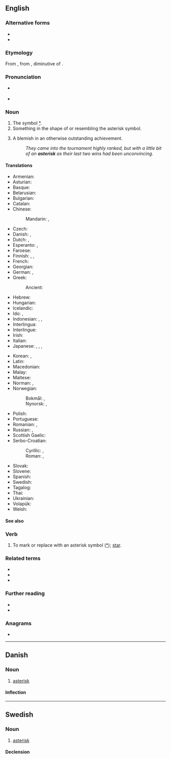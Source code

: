 {{also|asterix|Asterix}}

==English==

===Alternative forms===
* {{alter|en|asterisc}}
* {{alter|en|asterix||eye dialect}}

===Etymology===
From {{bor|en|LL.|asteriscus}}, from {{der|en|grc|ἀστερίσκος|t=a little star, asterisk, used in manuscripts to mark passages}}, diminutive of {{m|grc|ἀστήρ|t=a star}}.

===Pronunciation===
* {{a|RP}} {{IPA|en|/ˈæstəɹɪsk/}}
* {{audio|en|en-us-asterisk.ogg|Audio (US)}}

===Noun===
{{en-noun}}

# The symbol [[*]].
# Something in the shape of or resembling the asterisk symbol.
# {{lb|en|sports|US}} A blemish in an otherwise outstanding achievement.
#: ''They came into the tournament highly ranked, but with a little bit of an '''asterisk''' as their last two wins had been unconvincing.''

====Translations====
{{trans-top|symbol used to highlight words or sentences}}
* Armenian: {{t+|hy|աստղանիշ}}
* Asturian: {{t|ast|asteriscu|m}}
* Basque: {{t|eu|istartxo}}
* Belarusian: {{t|be|зо́рачка|f|sc=Cyrl}}
* Bulgarian: {{t|bg|зве́здичка|f|sc=Cyrl}}
* Catalan: {{t+|ca|asterisc|m}}
* Chinese:
*: Mandarin: {{t+|cmn|星號|sc=Hani}}, {{t+|cmn|星号|tr=xīnghào|sc=Hani}}
* Czech: {{t+|cs|hvězdička|f}}
* Danish: {{t|da|asterisk|c}}, {{t+|da|stjerne|c}}
* Dutch: {{t+|nl|asterisk|f}}, {{t+|nl|sterretje|n}}
* Esperanto: {{t|eo|steleto}}, {{t|eo|asterisko}}
* Faroese: {{t|fo|asteriksur|m}}
* Finnish: {{t+|fi|asteriski}}, {{t+|fi|tähti}}, {{t|fi|[[tähti]]-[[merkki]]}}
* French: {{t+|fr|astérisque|m}}
* Georgian: {{t|ka|ვარსკვლავი|sc=Geor}}
* German: {{t+|de|Sternchen|n}}, {{t+|de|Asterisk|m}}
* Greek: {{t+|el|αστερίσκος|m|sc=Grek}}
*: Ancient: {{t|grc|ἀστερίσκος|m}}
* Hebrew: {{t|he|כּוֹכָבִית|f|tr=kokhavít|sc=Hebr}}
* Hungarian: {{t+|hu|csillag}}
* Icelandic: {{t+|is|stjörnumerki|n}}
* Ido: {{t+|io|steleto}}, {{t+|io|asterisko}}
* Indonesian: {{t|id|tanda bintang}}, {{t+|id|bintang}}, {{t|id|asterik}}
* Interlingua: {{t|ia|asterisco}}
* Interlingue: {{t|ie|asterisco}}
* Irish: {{t+|ga|réalta|f}}
* Italian: {{t+|it|asterisco|m}}
* Japanese: {{t+|ja|アスタリスク|tr=asutarisuku}}, {{t|ja|星印|tr=ほしじるし, hoshi jirushi}}, {{t|ja|星号|tr=せいごう, seigō}}, {{t+|ja|スター|tr=sutā|sc=Jpan}}
{{trans-mid}}
* Korean: {{t+|ko|별표}}, {{t|ko|애스터리스크}}
* Latin: {{t|la|asterīscus|m}}
* Macedonian: {{t|mk|ѕвездичка|f|sc=Cyrl}}
* Malay: {{t|ms|tanda bintang}}
* Maltese: {{t|mt|asteriks}}
* Norman: {{t|nrf|astérisque|m}}, {{t|nrf|êtaile|f}}
* Norwegian:
*: Bokmål: {{t+|nb|asterisk|m}}, {{t+|nb|stjerne|m|f}}
*: Nynorsk: {{t|nn|asterisk|m}}, {{t+|nn|stjerne|f}}
* Polish: {{t+|pl|gwiazdka|f}}
* Portuguese: {{t+|pt|asterisco|m}}
* Romanian: {{t+|ro|asterisc|n}}, {{t+|ro|steluță|f}}
* Russian: {{t+|ru|звёздочка|f}}, {{t+|ru|астери́ск|m}}
* Scottish Gaelic: {{t|gd|reul|f}}
* Serbo-Croatian:
*: Cyrillic: {{t|sh|звездица|f}}, {{t|sh|астериск|m}}
*: Roman: {{t+|sh|zvezdica|f}}, {{t+|sh|asterisk|m}}
* Slovak: {{t|sk|hviezdička|f}}
* Slovene: {{t|sl|zvezdica|f}}
* Spanish: {{t+|es|asterisco|m}}
* Swedish: {{t+|sv|asterisk|c}}
* Tagalog: {{t|tl|talantanda}}
* Thai: {{t+|th|ดอกจัน}}
* Ukrainian: {{t|uk|зі́рочка|f|sc=Cyrl}}
* Volapük: {{t+|vo|stelül}}
* Welsh: {{t+|cy|seren|f}}
{{trans-bottom}}

====See also====
{{typography marks}}

===Verb===
{{en-verb}}

# {{lb|en|transitive}} To mark or replace with an asterisk symbol ([[*]]); [[star]].

===Related terms===
* {{l|en|aster}}
* {{l|en|asterism}}
* {{l|en|asteroid}}

===Further reading===
* {{R:Webster 1913}}
* {{R:Century 1911}}

===Anagrams===
* {{anagrams|en|a=aeikrsst|sarkiest|skaiters}}

----

==Danish==
{{wikipedia|lang=da}}

===Noun===
{{da-noun|en|er}}

# [[#English|asterisk]]

====Inflection====
{{da-noun-infl|en|er}}

----

==Swedish==

===Noun===
{{sv-noun|c}}

# [[#English|asterisk]]

====Declension====
{{sv-infl-noun-c-er}}